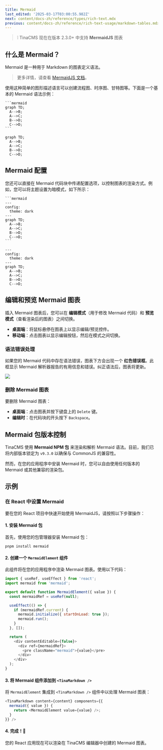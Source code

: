 ```yaml
---
title: Mermaid
last_edited: '2025-03-17T03:00:55.982Z'
next: content/docs-zh/reference/types/rich-text.mdx
previous: content/docs-zh/reference/rich-text-usage/markdown-tables.mdx
---
```


> ❕ TinaCMS 现在在版本 2.3.0+ 中支持 **MermaidJS** 图表

## 什么是 Mermaid？

Mermaid 是一种用于 Markdown 的图表定义语法。

> 更多详情，请查看 [MermaidJS 文档](https://mermaid.js.org/config/usage.html)。

使用这种简单的图形描述语言可以创建流程图、时序图、甘特图等。下面是一个基本的 Mermaid 语法示例：

````
```mermaid
graph TD;
  A-->B;
  A-->C;
  B-->D;
  C-->D;
```
````

```mermaid
graph TD;
  A-->B;
  A-->C;
  B-->D;
  C-->D;
```

## Mermaid 配置

您还可以直接在 Mermaid 代码块中传递配置选项，以控制图表的渲染方式。例如，您可以将主题设置为暗模式，如下所示：

````
```mermaid
--- 
config: 
  theme: dark 
---
graph TD;
  A-->B;
  A-->C;
  B-->D;
  C-->D;
```
````

```mermaid
---
config:
  theme: dark
---
graph TD;
  A-->B;
  A-->C;
  B-->D;
  C-->D;
```

## 编辑和预览 Mermaid 图表

插入 Mermaid 图表后，您可以在 **编辑模式**（用于修改 Mermaid 代码）和 **预览模式**（查看渲染后的图表）之间切换。

* **桌面端**：将鼠标悬停在图表上以显示编辑/预览控件。
* **移动端**：点击图表以显示编辑按钮，然后在模式之间切换。

### 语法错误处理

如果您的 Mermaid 代码中存在语法错误，图表下方会出现一个 **红色错误框**。此框显示 Mermaid 解析器报告的有用信息和错误。纠正语法后，图表将更新。

![](/img/docs/reference/SCR-20250317-jbso.png)

### 删除 Mermaid 图表

要删除 Mermaid 图表：

* **桌面端**：点击图表并按下键盘上的 `Delete` 键。
* **编辑时**：在代码块的开头按下 `Backspace`。

## Mermaid 包版本控制

TinaCMS 使用 **Mermaid NPM 包** 来渲染和解析 Mermaid 语法。目前，我们已将内部版本锁定为 `v9.3.0` 以确保与 CommonJS 的兼容性。

然而，在您的应用程序中安装 Mermaid 时，您可以自由使用任何版本的 Mermaid 或其他兼容的渲染包。

## 示例

### 在 React 中设置 Mermaid

要在您的 React 项目中快速开始使用 MermaidJS，请按照以下步骤操作：

#### 1. 安装 Mermaid 包

首先，使用您的包管理器安装 Mermaid 包：

```shell
pnpm install mermaid
```

#### 2. 创建一个 `MermaidElement` 组件

此组件将在您的应用程序中渲染 Mermaid 图表。使用以下代码：

```javascript
import { useRef, useEffect } from 'react';
import mermaid from 'mermaid';

export default function MermaidElement({ value }) {
  const mermaidRef = useRef(null);

  useEffect(() => {
    if (mermaidRef.current) {
      mermaid.initialize({ startOnLoad: true });
      mermaid.run();
    }
  }, []);

  return (
    <div contentEditable={false}>
      <div ref={mermaidRef}>
        <pre className="mermaid">{value}</pre>
      </div>
    </div>
  );
}

```

#### 3. 将 Mermaid 组件添加到 `<TinaMarkdown />`

将 `MermaidElement` 集成到 `<TinaMarkdown />` 组件中以处理 Mermaid 图表：

```javascript
<TinaMarkdown content={content} components={{
  mermaid({ value }) {
    return <MermaidElement value={value} />;
  }
}} />

```

#### 4. 完成！🎉

您的 React 应用现在可以渲染在 TinaCMS 编辑器中创建的 Mermaid 图表。